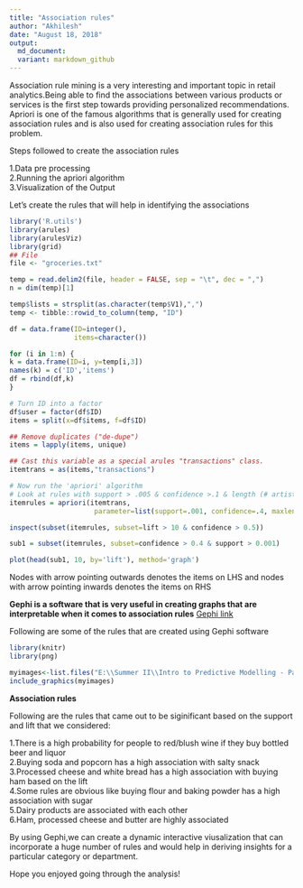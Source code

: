---
title: "Association rules"
author: "Akhilesh"
date: "August 18, 2018"
output: 
  md_document:
  variant: markdown_github
---

Association rule mining is a very interesting and important topic in retail analytics.Being able to find the associations between various products or services is the first step towards providing personalized recommendations.  
Apriori is one of the famous algorithms that is generally used for creating association rules and is also used for creating association rules for this problem.      

Steps followed to create the association rules  

1.Data pre processing  
2.Running the apriori algorithm  
3.Visualization of the Output  

Let's create the rules that will help in identifying the associations     

```{r,echo = TRUE,message = FALSE,warning = FALSE}
library('R.utils')
library(arules)
library(arulesViz)
library(grid)
## File
file <- "groceries.txt"

temp = read.delim2(file, header = FALSE, sep = "\t", dec = ",")
n = dim(temp)[1]

temp$lists = strsplit(as.character(temp$V1),",")
temp <- tibble::rowid_to_column(temp, "ID")

df = data.frame(ID=integer(),
                items=character())

for (i in 1:n) {
k = data.frame(ID=i, y=temp[i,3])
names(k) = c('ID','items')
df = rbind(df,k)
}

# Turn ID into a factor
df$user = factor(df$ID)
items = split(x=df$items, f=df$ID)

## Remove duplicates ("de-dupe")
items = lapply(items, unique)

## Cast this variable as a special arules "transactions" class.
itemtrans = as(items,"transactions")

# Now run the 'apriori' algorithm
# Look at rules with support > .005 & confidence >.1 & length (# artists) <= 5
itemrules = apriori(itemtrans, 
                     parameter=list(support=.001, confidence=.4, maxlen=10))

inspect(subset(itemrules, subset=lift > 10 & confidence > 0.5))

sub1 = subset(itemrules, subset=confidence > 0.4 & support > 0.001)

plot(head(sub1, 10, by='lift'), method='graph')

```
Nodes with arrow pointing outwards denotes the items on LHS and nodes with arrow pointing inwards denotes the items on RHS  

**Gephi is a software that is very useful in creating graphs that are interpretable when it comes to association rules** [Gephi link](https://gephi.org/)

Following are some of the rules that are created using Gephi software  

```{r,fig.width=10, fig.height=20, echo = TRUE,message = FALSE, out.width="50%"}

library(knitr)
library(png)

myimages<-list.files("E:\\Summer II\\Intro to Predictive Modelling - Part 2\\Exercise 2\\", pattern = ".png", full.names = TRUE)
include_graphics(myimages)
```


**Association rules**  

Following are the rules that came out to be siginificant based on the support and lift that we considered:  

1.There is a high probability for people to red/blush wine if they buy bottled beer and liquor  
2.Buying soda and popcorn has a high association with salty snack  
3.Processed cheese and white bread has a high association with buying ham based on the lift   
4.Some rules are obvious like buying flour and baking powder has a high association with sugar  
5.Dairy products are associated with each other    
6.Ham, processed cheese and butter are highly associated  

By using Gephi,we can create a dynamic interactive viusalization that can incorporate a huge number of rules and would help in deriving insights for a particular category or department.  

Hope you enjoyed going through the analysis!

